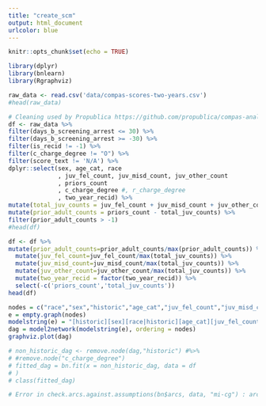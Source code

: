 ```yaml
---
title: "create_scm"
output: html_document
urlcolor: blue
---
```


```r
knitr::opts_chunk$set(echo = TRUE)
```

```r
library(dplyr)
library(bnlearn)
library(Rgraphviz)
```

```r
raw_data <- read.csv('data/compas-scores-two-years.csv')
#head(raw_data)
```



```r
# Cleaning used by Propublica https://github.com/propublica/compas-analysis/blob/master/Compas%20Analysis.ipynb
df <- raw_data %>%
filter(days_b_screening_arrest <= 30) %>%
filter(days_b_screening_arrest >= -30) %>%
filter(is_recid != -1) %>%
filter(c_charge_degree != "O") %>%
filter(score_text != 'N/A') %>%
dplyr::select(sex, age_cat, race
              , juv_fel_count, juv_misd_count, juv_other_count
              , priors_count
              , c_charge_degree #, r_charge_degree
              , two_year_recid) %>%
mutate(total_juv_counts = juv_fel_count + juv_misd_count + juv_other_count) %>%
mutate(prior_adult_counts = priors_count - total_juv_counts) %>%
filter(prior_adult_counts > -1)
#head(df)
```

```r
df <- df %>%
mutate(prior_adult_counts=prior_adult_counts/max(prior_adult_counts)) %>%
  mutate(juv_fel_count=juv_fel_count/max(total_juv_counts)) %>%
  mutate(juv_misd_count=juv_misd_count/max(total_juv_counts)) %>%
  mutate(juv_other_count=juv_other_count/max(total_juv_counts)) %>%
  mutate(two_year_recid = factor(two_year_recid)) %>%
  select(-c('priors_count','total_juv_counts'))
head(df)
```

```r
nodes = c("race","sex","historic","age_cat","juv_fel_count","juv_misd_count","juv_other_count","prior_adult_counts","c_charge_degree","two_year_recid")
e = empty.graph(nodes)
modelstring(e) = "[historic][sex][race|historic][age_cat][juv_fel_count|race:age_cat:sex][juv_misd_count|race:sex:age_cat][juv_other_count|race:sex:age_cat][prior_adult_counts|sex:juv_fel_count:juv_misd_count:juv_other_count:age_cat][c_charge_degree|sex:juv_fel_count:juv_misd_count:juv_other_count:age_cat][two_year_recid|race:sex:historic:juv_fel_count:juv_misd_count:juv_other_count:prior_adult_counts:c_charge_degree]"
dag = model2network(modelstring(e), ordering = nodes)
graphviz.plot(dag)
```


```r
# non_historic_dag <- remove.node(dag,"historic") #%>%
# #remove.node("c_charge_degree")
# fitted_dag = bn.fit(x = non_historic_dag, data = df
# )
# class(fitted_dag)

# Error in check.arcs.against.assumptions(bn$arcs, data, "mi-cg") : arc juv_fel_count -> c_charge_degree violates the assumptions of the model.
```
